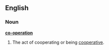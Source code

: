 ==English==

===Noun===
'''[[co-]][[operation]]'''

# The act of cooperating or being [[cooperative]].